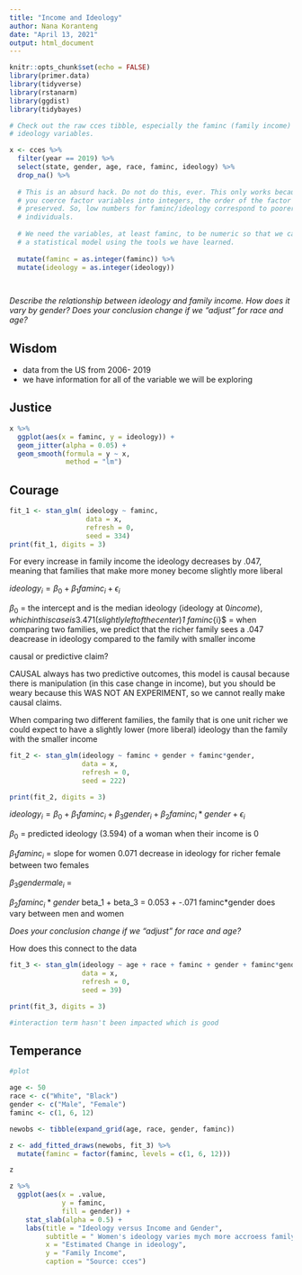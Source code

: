 ```yaml
---
title: "Income and Ideology"
author: Nana Koranteng
date: "April 13, 2021"
output: html_document
---
```


```r
knitr::opts_chunk$set(echo = FALSE)
library(primer.data)
library(tidyverse)
library(rstanarm)
library(ggdist)
library(tidybayes)

# Check out the raw cces tibble, especially the faminc (family income) and
# ideology variables.

x <- cces %>% 
  filter(year == 2019) %>% 
  select(state, gender, age, race, faminc, ideology) %>% 
  drop_na() %>% 
  
  # This is an absurd hack. Do not do this, ever. This only works because, if
  # you coerce factor variables into integers, the order of the factor levels is
  # preserved. So, low numbers for faminc/ideology correspond to poorer/liberal
  # individuals.
  
  # We need the variables, at least faminc, to be numeric so that we can create
  # a statistical model using the tools we have learned.
  
  mutate(faminc = as.integer(faminc)) %>% 
  mutate(ideology = as.integer(ideology))

  
```


*Describe the relationship between ideology and family income. How does it vary by gender? Does your conclusion change if we "adjust" for race and age?*


## Wisdom
- data from the US from 2006- 2019
- we have information for all of the variable we will be exploring

## Justice


```r

x %>% 
  ggplot(aes(x = faminc, y = ideology)) +
  geom_jitter(alpha = 0.05) + 
  geom_smooth(formula = y ~ x,
              method = "lm")


```



## Courage

```r

fit_1 <- stan_glm( ideology ~ faminc,
                   data = x,
                   refresh = 0, 
                   seed = 334)
print(fit_1, digits = 3)
```

For every increase in family income the ideology decreases by .047, meaning that families that make more money become slightly more liberal

$ideology_{i} = \beta_0 + \beta_1 faminc_{i} + \epsilon_{i}$

$\beta_0$ = the intercept and is the median ideology (ideology at $0 income), which in this case is 3.471 (slightly left of the center)
$\beta_1 faminc_{i}$ = when comparing two families, we predict that the richer family sees a  .047 deacrease in ideology compared to the family with smaller income


causal or predictive claim?

CAUSAL always has two predictive outcomes, this model is causal because there is manipulation (in this case change in income), but you should be weary because this WAS NOT AN EXPERIMENT, so we cannot really make causal claims. 

When comparing two different families, the family that is one unit richer we could expect to have a slightly lower (more liberal) ideology than the family with the smaller income

```r

fit_2 <- stan_glm(ideology ~ faminc + gender + faminc*gender,
                  data = x,
                  refresh = 0,
                  seed = 222)

print(fit_2, digits = 3)
```
$ideology_{i} = \beta_0 + \beta_1 faminc_{i} + \beta_3 gender_{i} + \beta_2 faminc_{i}*gender + \epsilon_{i}$

$\beta_0$ = predicted ideology (3.594) of a woman when their income is 0

$\beta_1 faminc_{i}$ = slope for women 0.071 decrease in ideology for richer female between two females

$\beta_3 gendermale_{i}$ = 

$\beta_2 faminc_{i}*gender$ beta_1 + beta_3 = 0.053 + -.071
faminc*gender does vary between men and women

*Does your conclusion change if we "adjust" for race and age?*

How does this connect to the data

```r

fit_3 <- stan_glm(ideology ~ age + race + faminc + gender + faminc*gender,
                  data = x,
                  refresh = 0,
                  seed = 39)

print(fit_3, digits = 3)

#interaction term hasn't been impacted which is good
```


## Temperance

```r
#plot

age <- 50
race <- c("White", "Black")
gender <- c("Male", "Female")
faminc <- c(1, 6, 12)

newobs <- tibble(expand_grid(age, race, gender, faminc))

z <- add_fitted_draws(newobs, fit_3) %>% 
  mutate(faminc = factor(faminc, levels = c(1, 6, 12)))

z 

z %>% 
  ggplot(aes(x = .value,
             y = faminc, 
             fill = gender)) +
    stat_slab(alpha = 0.5) +
    labs(title = "Ideology versus Income and Gender",
         subtitle = " Women's ideology varies mych more accroess family incomes", 
         x = "Estimated Change in ideology",
         y = "Family Income",
         caption = "Source: cces")

```

